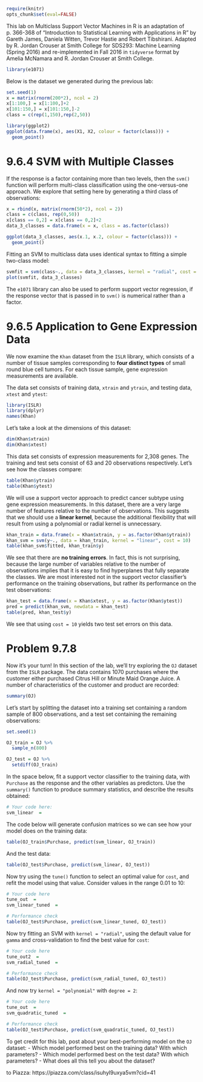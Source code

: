 ```r
require(knitr)
opts_chunk$set(eval=FALSE)
```

This lab on Multiclass Support Vector Machines in R is an adaptation of p. 366-368 of "Introduction to Statistical
Learning with Applications in R" by Gareth James, Daniela Witten, Trevor Hastie and Robert Tibshirani. Adapted by R. Jordan Crouser at Smith College for SDS293: Machine
Learning (Spring 2016) and re-implemented in Fall 2016 in `tidyverse` format by Amelia McNamara and R. Jordan Crouser at Smith College.

```r
library(e1071)
```

Below is the dataset we generated during the previous lab:

```r
set.seed(1)
x = matrix(rnorm(200*2), ncol = 2)
x[1:100,] = x[1:100,]+2
x[101:150,] = x[101:150,]-2
class = c(rep(1,150),rep(2,50))

library(ggplot2)
ggplot(data.frame(x), aes(X1, X2, colour = factor(class))) +
  geom_point()
```

# 9.6.4 SVM with Multiple Classes

If the response is a factor containing more than two levels, then the `svm()`
function will perform multi-class classification using the one-versus-one approach.
We explore that setting here by generating a third class of observations:

```r
x = rbind(x, matrix(rnorm(50*2), ncol = 2))
class = c(class, rep(0,50))
x[class == 0,2] = x[class == 0,2]+2
data_3_classes = data.frame(x = x, class = as.factor(class))

ggplot(data_3_classes, aes(x.1, x.2, colour = factor(class))) +
  geom_point()
```

Fitting an SVM to multiclass data uses identical syntax to fitting a simple two-class model:

```r
svmfit = svm(class~., data = data_3_classes, kernel = "radial", cost = 10, gamma = 1)
plot(svmfit, data_3_classes)
```

The `e1071` library can also be used to perform support vector regression,
if the response vector that is passed in to `svm()` is numerical rather than a
factor.

# 9.6.5 Application to Gene Expression Data

We now examine the `Khan` dataset from the `ISLR` library, which consists of a number of tissue
samples corresponding to **four distinct types** of small round blue cell tumors.
For each tissue sample, gene expression measurements are available.

The data set consists of training data, `xtrain` and `ytrain`, and testing data,
`xtest` and `ytest`:

```r
library(ISLR)
library(dplyr)
names(Khan)
```

Let's take a look at the dimensions of this dataset:

```r
dim(Khan$xtrain)
dim(Khan$xtest)
```

This data set consists of expression measurements for 2,308 genes.
The training and test sets consist of 63 and 20 observations respectively. Let's see how the classes compare:

```r
table(Khan$ytrain)
table(Khan$ytest)
```

We will use a support vector approach to predict cancer subtype using gene
expression measurements. In this dataset, there are a very large number
of features relative to the number of observations. This suggests that we
should use a **linear kernel**, because the additional flexibility that will result
from using a polynomial or radial kernel is unnecessary.

```r
khan_train = data.frame(x = Khan$xtrain, y = as.factor(Khan$ytrain))
khan_svm = svm(y~., data = khan_train, kernel = "linear", cost = 10)
table(khan_svm$fitted, khan_train$y)
```

We see that there are **no training errors**. In fact, this is not surprising,
because the large number of variables relative to the number of observations
implies that it is easy to find hyperplanes that fully separate the classes. We
are most interested not in the support vector classifier’s performance on the
training observations, but rather its performance on the test observations:

```r
khan_test = data.frame(x = Khan$xtest, y = as.factor(Khan$ytest))
pred = predict(khan_svm, newdata = khan_test)
table(pred, khan_test$y)
```

We see that using `cost = 10` yields two test set errors on this data.

# Problem 9.7.8

Now it's your turn! In this section of the lab, we'll try exploring the `OJ` dataset from the `ISLR` package. The data contains 1070 purchases where the customer either purchased Citrus Hill or Minute Maid
Orange Juice. A number of characteristics of the customer and product are recorded:

```r
summary(OJ)
```

Let's start by splitting the dataset into a training set containing a random sample of 800
observations, and a test set containing the remaining
observations:

```r
set.seed(1)

OJ_train = OJ %>%
  sample_n(800)

OJ_test = OJ %>%
  setdiff(OJ_train)
```

In the space below, fit a support vector classifier to the training data, with `Purchase` as the response and the other variables
as predictors. Use the `summary()` function to produce summary
statistics, and describe the results obtained:

```r
# Your code here:
svm_linear  = 
```

The code below will generate confusion matrices so we can see how your model does on the training data:

```r
table(OJ_train$Purchase, predict(svm_linear, OJ_train))
```

And the test data:

```r
table(OJ_test$Purchase, predict(svm_linear, OJ_test))
```

Now try using the `tune()` function to select an optimal value for `cost`, and refit the model using that value. Consider values in the range 0.01 to 10:

```r
# Your code here
tune_out  =  
svm_linear_tuned  = 

# Performance check
table(OJ_test$Purchase, predict(svm_linear_tuned, OJ_test))
```

Now try fitting an SVM with `kernel = "radial"`, using the default value for `gamma` and cross-validation to find the best value for `cost`:

```r
# Your code here
tune_out2  =  
svm_radial_tuned  = 

# Performance check
table(OJ_test$Purchase, predict(svm_radial_tuned, OJ_test))
```

And now try `kernel = "polynomial"` with `degree = 2`:

```r
# Your code here
tune_out  =  
svm_quadratic_tuned  = 

# Performance check
table(OJ_test$Purchase, predict(svm_quadratic_tuned, OJ_test))
```

To get credit for this lab, post about your best-performing model on the `OJ` dataset:
 - Which model performed best on the training data? With which parameters?
 - Which model performed best on the test data? With which parameters?
 - What does all this tell you about the dataset?
 
to Piazza: https://piazza.com/class/isuhyl9uxya5vm?cid=41